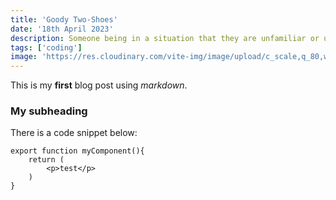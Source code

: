 ```yaml
---
title: 'Goody Two-Shoes'
date: '18th April 2023'
description: Someone being in a situation that they are unfamiliar or unsuited for.
tags: ['coding']
image: 'https://res.cloudinary.com/vite-img/image/upload/c_scale,q_80,w_1000/v1697995113/IMG_20230626_215242_984_fhpfnc.webp'
---
```


This is my **first** blog post using _markdown_.

### My subheading

There is a code snippet below:

```
export function myComponent(){
    return (
        <p>test</p>
    )
}
```

